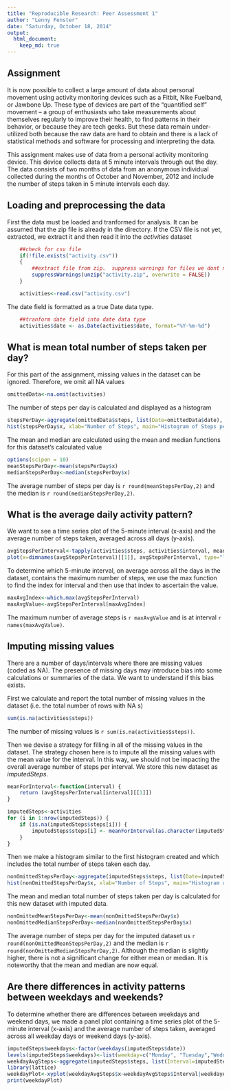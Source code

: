 ```yaml
---
title: "Reproducible Research: Peer Assessment 1"
author: "Lenny Fenster"
date: "Saturday, October 18, 2014"
output: 
  html_document:
    keep_md: true
---
```

  
  
## Assignment
  
It is now possible to collect a large amount of data about personal movement using activity monitoring devices such as a Fitbit, Nike Fuelband, or Jawbone Up. These type of devices are part of the "quantified self" movement -- a group of enthusiasts who take measurements about themselves regularly to improve their health, to find patterns in their behavior, or because they are tech geeks. But these data remain under-utilized both because the raw data are hard to obtain and there is a lack of statistical methods and software for processing and interpreting the data.

This assignment makes use of data from a personal activity monitoring device. This device collects data at 5 minute intervals through out the day. The data consists of two months of data from an anonymous individual collected during the months of October and November, 2012 and include the number of steps taken in 5 minute intervals each day.


## Loading and preprocessing the data
First the data must be loaded and tranformed for analysis.  It can be assumed that the zip file is already in the directory.  If the CSV file is not yet, extracted, we extract it and then read it into the *activities* dataset

```r
    ##check for csv file
    if(!file.exists("activity.csv"))
    {
        ##extract file from zip.  suppress warnings for files we dont need to overwrite
        suppressWarnings(unzip("activity.zip", overwrite = FALSE))
    }

    activities<-read.csv("activity.csv")
```

The date field is formatted as a true Date data type.
```r
    ##tranform date field into date data type
    activities$date <- as.Date(activities$date, format="%Y-%m-%d")
```


## What is mean total number of steps taken per day?
For this part of the assignment, missing values in the dataset can be ignored.  Therefore, we omit all NA values

```r
omittedData<-na.omit(activities)
```

The number of steps per day is calculated and displayed as a histogram 
```r
stepsPerDay<-aggregate(omittedData$steps, list(Date=omittedData$date), sum)
hist(stepsPerDay$x, xlab="Number of Steps", main="Histogram of Steps per Day", breaks=length(stepsPerDay$Date))
```

The mean and median are calculated using the mean and median functions for this dataset's calculated value
```r
options(scipen = 10)
meanStepsPerDay<-mean(stepsPerDay$x)
medianStepsPerDay<-median(stepsPerDay$x)
```

The average number of steps per day is `r round(meanStepsPerDay,2)` and the median is `r round(medianStepsPerDay,2)`.

## What is the average daily activity pattern?
We want to see a time series plot of the 5-minute interval (x-axis) and the average number of steps taken, averaged across all days (y-axis).  

```r
avgStepsPerInterval<-tapply(activities$steps, activities$interval, mean, na.rm=TRUE)
plot(x=dimnames(avgStepsPerInterval)[[1]], avgStepsPerInterval, type="l", xlab="Interval", ylab="Average steps", main="Average Steps per Interval")
```

To determine which 5-minute interval, on average across all the days in the dataset, contains the maximum number of steps, we use the max function to find the index for interval and then use that index to ascertain the value. 
```r
maxAvgIndex<-which.max(avgStepsPerInterval)
maxAvgValue<-avgStepsPerInterval[maxAvgIndex]
```

The maximum number of average steps is `r maxAvgValue` and is at interval `r names(maxAvgValue)`.


## Imputing missing values
There are a number of days/intervals where there are missing values (coded as  NA). The presence of missing days may introduce bias into some calculations or summaries of the data.  We want to understand if this bias exists.

First we calculate and report the total number of missing values in the dataset (i.e. the total number of rows with  NA s)
```r
sum(is.na(activities$steps))
```

The number of missing values is `r sum(is.na(activities$steps))`.

Then we devise a strategy for filling in all of the missing values in the dataset. The strategy chosen here is to impute all the missing values with the mean value for the interval.  In this way, we should not be impacting the overall average number of steps per interval. We store this new dataset as *imputedSteps*.

```r
meanForInterval<-function(interval) {
    return (avgStepsPerInterval[interval][[1]])
}

imputedSteps<-activities
for (i in 1:nrow(imputedSteps)) {
    if (is.na(imputedSteps$steps[i])) {
        imputedSteps$steps[i] <- meanForInterval(as.character(imputedSteps$interval[i]))
    }
}
```

Then we make a histogram similar to the first histogram created and which includes the total number of steps taken each day.  
```r
nonOmittedStepsPerDay<-aggregate(imputedSteps$steps, list(Date=imputedSteps$date), sum)
hist(nonOmittedStepsPerDay$x, xlab="Number of Steps", main="Histogram of Steps per Day (with Filled in Data)", breaks=length(nonOmittedStepsPerDay$Date))
```

The mean and median total number of steps taken per day is calculated for this new dataset with imputed data.
```r
nonOmittedMeanStepsPerDay<-mean(nonOmittedStepsPerDay$x)
nonOmittedMedianStepsPerDay<-median(nonOmittedStepsPerDay$x)
```

The average number of steps per day for the imputed dataset us  `r round(nonOmittedMeanStepsPerDay,2)` and the median is `r round(nonOmittedMedianStepsPerDay,2)`.  Although the median is slightly higher, there is not a significant change for either mean or median. It is noteworthy that the mean and median are now equal.

## Are there differences in activity patterns between weekdays and weekends?

To determine whether there are differences between weekdays and weekend days, we made a panel plot containing a time series plot of the 5-minute interval (x-axis) and the average number of steps taken, averaged across all weekday days or weekend days (y-axis). 
```r
imputedSteps$weekdays<-factor(weekdays(imputedSteps$date))
levels(imputedSteps$weekdays)<-list(weekday=c("Monday", "Tuesday","Wednesday","Thursday", "Friday"), weekend=c("Saturday", "Sunday"))
weekdayAvgSteps<-aggregate(imputedSteps$steps, list(Interval=imputedSteps$interval, WeekDay=imputedSteps$weekdays), mean)
library(lattice)
weekdayPlot<-xyplot(weekdayAvgSteps$x~weekdayAvgSteps$Interval|weekdayAvgSteps$WeekDay, type="l", xlab="Interval", ylab="Average steps", layout=c(1,2))
print(weekdayPlot)
```


